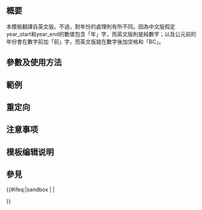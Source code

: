 <includeonly><!-- 在這裡加入模板的保護標識 --></includeonly><noinclude>{{Documentation subpage}}</noinclude>
<!-- 在本行下編輯模板說明 -->
== 概要 ==
本模板翻譯自英文版。不過，對年份的處理則有所不同。因為中文版假定year_start和year_end的數值包含「年」字，而英文版則是純數字；以及公元前的年份會在數字前加「前」字，而英文版就在數字後加空格和「BC」。

== 參數及使用方法 ==

== 範例 ==

== 重定向 ==

== 注意事项 ==

== 模板编辑说明 ==

== 參見 ==

<includeonly>{{#ifeq:{{SUBPAGENAME}}|sandbox | |
<!-- 本行下加入模板的分類，跨維基連結加入Wikidata（參見[[Wikipedia:Wikidata]]） -->

}}</includeonly>